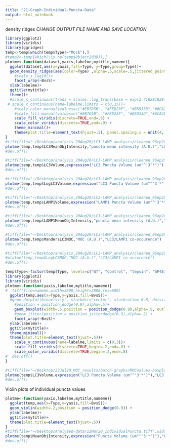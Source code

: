 ```yaml
---
title: "21-Graph-Individual-Puncta-Data"
output: html_notebook
---
```


density ridges
*CHANGE OUTPUT FILE NAME AND SAVE LOCATION*
```r
library(ggplot2)
library(viridis)
library(ggridges)
temp<-temp[which(temp$Type!="Mock"),]
#temp2<-temp[which(!is.na(temp$ObjectId3D)),]
plotme<-function(dataset,yaxis,labelme,mytitle,nameme){
  ggplot(dataset,aes(x=yaxis,fill=Type, y=Type,group=Type))+
  geom_density_ridges(aes(color=Type) ,alpha=.5,scale=.5,jittered_points=TRUE,position="raincloud",scale=.2,point_size=.5) +
    #scale_x_log10()+
    facet_wrap(~BvsS)+
  xlab(labelme)+
  ggtitle(mytitle)+
  theme()+
  #scale_x_continuous(trans = scales::log_trans(base = exp(2.718281828459)))+
 # scale_x_continuous(name=labelme,limits = c(0,15))+
    #scale_color_manual(values=c("#EB7D5B", "#FED23F", "#B5D33D","#6CA2EA","#442288"))+
    #scale_fill_manual(values=c("#EB7D5B", "#FED23F", "#B5D33D","#6CA2EA","#442288"))
    scale_fill_viridis(discrete=TRUE,end=.9) +
    scale_color_viridis(discrete=TRUE,end=.9) +
    theme_minimal()+
    theme(plot.title=element_text(hjust=.5), panel.spacing.x = unit(4, "lines"))
}
#tiff(file="~/Desktop/analysis_20Aug20/LC3-LAMP_analysis/cleaned_9Sep20/graphs/LC3MeanObjIntensity_rep2-3-dataset_zoom_21Sep20.tiff",width=2800,height=2800,res=600)
plotme(temp,temp$LC3MeanObjIntensity,"puncta mean intensity (A.U.)","LC3 Puncta Mean Intensity")
#dev.off()

#tiff(file="~/Desktop/analysis_20Aug20/LC3-LAMP_analysis/cleaned_9Sep20/graphs/LC3punctaVol_rep2-3-dataset_zoom0-15_21Sep20.tiff",width=3000,height=3000,res=600)
plotme(temp,temp$LC3Volume,expression("LC3 Puncta Volume (um"^'3'*")"),"LC3 Puncta Volumes")
#dev.off()

#tiff(file="~/Desktop/analysis_20Aug20/LC3-LAMP_analysis/cleaned_9Sep20/graphs/LC3punctaVol_rep2-3-logScale-dataset_21Sep20.tiff",width=3000,height=3000,res=600)
plotme(temp,temp$LogLC3Volume,expression("LC3 Puncta Volume (um"^'3'*")"),"LC3 Puncta Volumes")
#dev.off()

#tiff(file="~/Desktop/analysis_20Aug20/LC3-LAMP_analysis/cleaned_9Sep20/graphs/LAMP1IndVol_rep2-3-dataset_21Sep20.tiff",width=3000,height=3000,res=600)
plotme(temp,temp$LAMP1Volume,expression("LAMP1 Puncta Volume (um"^'3'*")"),"LAMP1 Puncta Volumes")
#dev.off()

#tiff(file="~/Desktop/analysis_20Aug20/LC3-LAMP_analysis/cleaned_9Sep20/graphs/LAMP1MeanObjIntensity_rep2-3-dataset_21Sep20.tiff",width=3000,height=3000,res=600)
plotme(temp,temp$LAMP1MeanObjIntensity,"puncta mean intensity (A.U.)","LAMP1 Puncta Mean Intensity")
#dev.off()

#tiff(file="~/Desktop/analysis_20Aug20/LC3-LAMP_analysis/cleaned_9Sep20/graphs/MandersLC3MOC_rep2-3-dataset_21Sep20.tiff",width=3000,height=3000,res=600)
plotme(temp,temp$MandersLC3MOC,"MOC (A.U.)","LC3/LAMP1 co-occurence")
#dev.off()

#tiff(file="~/Desktop/analysis_20Aug20/LC3-LAMP_analysis/cleaned_9Sep20/graphs/MandersLC3MOC-logScale_combined-dataset_9Sep20.tiff",width=3000,height=3000,res=600)
#plotme(temp,temp$LogLC3MOC,"MOC (A.U.)","LC3/LAMP1 co-occurence")
#dev.off()
```

```r
temp$Type<-factor(temp$Type, levels=c("WT", "Control", "tepsin", "AP4E1"))
library(ggplot2)
library(viridis)
plotme<-function(yaxis,labelme,mytitle,nameme){
#  tiff(file=nameme,width=2800,height=2800,res=600)
  ggplot(temp,aes(x=Type,y=yaxis,fill=BvsS))+
  #geom_dotplot(binaxis='y', stackdir='center', stackratio= 0.8, dotsize = 0.25,
    #position = position_dodge(0.9),alpha=.5)+
    geom_boxplot(width=.5,position = position_dodge(0.9),alpha=.9, outlier.shape = NA) +
    #geom_jitter(position = position_jitterdodge(0.9),alpha=.2) +
    facet_wrap(~BvsS)+
  ylab(labelme)+
  ggtitle(mytitle)+
  theme_minimal()+
  theme(plot.title=element_text(hjust=.5))+
    scale_y_continuous(name=labelme,limits = c(0,3))+
    scale_fill_viridis(discrete=TRUE,begin=.2,end=.8) +
    scale_color_viridis(discrete=TRUE,begin=.2,end=.8)
#  dev.off()
}

#tiff(file="~/Desktop/23Jul20_MOC_results/batch-graphs/MOCvalues-boxplot_21Feb20-dataset-run2_23Jul20.tif",width=2800,height=2800,res=600)
plotme(temp$LC3Volume,expression("LC3 Puncta Volume (um"^'3'*")"),"LC3 puncta volume")
#dev.off()

```

Violin plots of individual puncta values

```r
plotme<-function(yaxis,labelme,mytitle,nameme){
  ggplot(temp,aes(x=Type,y=yaxis,fill=BvsS))+
  geom_violin(width=.2,position = position_dodge(0.9)) +
  ylab(labelme)+
  ggtitle(mytitle)+
  theme(plot.title=element_text(hjust=.5))
}
#tiff(file="~/Desktop/Analyzed-data/11Mar20_individualPuncta.tiff",width=2800,height=2800,res=600)
plotme(temp$MeanObjIntensity,expression("Puncta Volume (um"^'3'*")"),"Puncta Volumes")
#dev.off()
```
